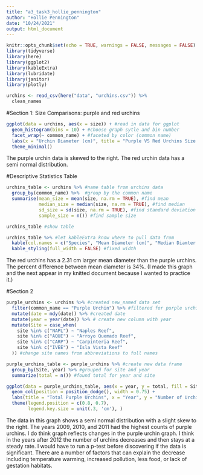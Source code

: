 ```yaml
---
title: "a3_task3_hollie_pennington"
author: "Hollie Pennington"
date: "10/24/2021"
output: html_document
---
```


```r
knitr::opts_chunk$set(echo = TRUE, warnings = FALSE, messages = FALSE)
library(tidyverse)
library(here)
library(ggplot2)
library(kableExtra)
library(lubridate)
library(janitor)
library(plotly)
```

```r
urchins <- read_csv(here("data", "urchins.csv")) %>% 
  clean_names
```

#Section 1: Size Comparisons: purple and red urchins 

```r
ggplot(data = urchins, aes(x = size)) + #read in data for ggplot
  geom_histogram(bins = 10) + #choose graph sytle and bin number
  facet_wrap(~ common_name) + #faceted by color (common name)
  labs(x = "Urchin Diameter (cm)", title = "Purple VS Red Urchins Size Comparison", caption = "Figure 1: Shows the distribution of size in diameter (cm) in purple sea urchins compared to \n red sea urchins.") + #labeled graphs
  theme_minimal()
```
The purple urchin data is skewed to the right. The red urchin data has a semi normal distribution. 

#Descriptive Statistics Table 

```r
urchins_table <- urchins %>% #name table from urchins data
  group_by(common_name) %>%  #group by the common name 
  summarise(mean_size = mean(size, na.rm = TRUE), #find mean
            median_size = median(size, na.rm = TRUE), #find median
            sd_size = sd(size, na.rm = TRUE), #find standard deviation
            sample_size = n()) #find sample size 

urchins_table #show table 

urchins_table %>% #let kableExtra know where to pull data from 
  kable(col.names = c("Species", "Mean Diameter (cm)", "Median Diamter (cm)", "Standard Deviation (cm)", "Samlple Size (n)"), caption = "<b> Table 1 </b> Table compares mean diameter in cm, median diameter in cm, standard deviation in cm, and sample size number between purple and red urchins. The purple urchin's data has a mean diameter is around 4.47 cm with a standard deviation of 1.2 cm from a population of 31805. The red urchin's data has a mean diameter of 6.78 cm with a standard deviation of 1.9 cm from a population size of 27408.") %>% #named columns and added caption
  kable_styling(full_width = FALSE) #fixed width 
```
The red urchins has a 2.31 cm larger mean diameter than the purple urchins. The percent difference between mean diameter is 34%. (I made this graph and the next appear in my knitted document because I wanted to practice it.)

#Section 2

```r
purple_urchins <- urchins %>% #created new_named data set
  filter(common_name == "Purple Urchin") %>% #filtered for purple urchins
  mutate(date = mdy(date)) %>% #created date 
  mutate(year = year(date)) %>% # create new column with year 
  mutate(Site = case_when(
    site %in% c("NAPL") ~ "Naples Reef", 
    site %in% c("AQUE") ~ "Arroyo Quemado Reef",
    site %in% c("CARP") ~ "Carpinteria Reef",
    site %in% c("IVEE") ~ "Isla Vista Reef"
  )) #change site names from abbreviations to full names
```

```r
purple_urchins_table <- purple_urchins %>% #create new data frame
  group_by(Site, year) %>% #grouped for site and year
  summarize(total = n()) #found total for year and site 
```

```r
ggplot(data = purple_urchins_table, aes(x = year, y = total, fill = Site)) +
  geom_col(position = position_dodge(), width = 0.75) + 
  labs(title = "Total Purple Urchins", x = "Year", y = "Number of Urchins", caption = "Figure 2: Graph showing total number of purple urchins found in various sites from years \n 2008 to 2020. Sites include Arroyo Quemado Reef, Caprinteria Reef, Isla Vista Reef, \n Naples Reef, and not recoreded on a beach. The year 2009 had the highest number \n of total urchins in every beach site. Carpinteria Reef was the single beach with the \n higest recorded purple urchin count.") + 
  theme(legend.position = c(0.8, 0.7), 
        legend.key.size = unit(.3, 'cm'), )
```
The data in this graph shows a semi normal distribution with a slight skew to the right. The years 2009, 2010, and 2011 had the highest counts of purple urchins. I do think graph reflects changes in the purple urchin graph. I think in the years after 2012 the number of urchins decreases and then stays at a steady rate. I would have to run a p-test before discovering if the data is significant. There are a number of factors that can explain the decrease including temperature warming, increased pollution, less food, or lack of gestation habitats. 